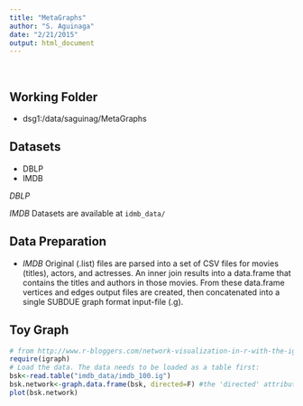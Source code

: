```yaml
---
title: "MetaGraphs"
author: "S. Aguinaga"
date: "2/21/2015"
output: html_document
---
```

</br>
<h2>Working Folder</h2>
- dsg1:/data/saguinag/MetaGraphs

<h2>Datasets</h2>

- DBLP
- IMDB

*DBLP* 

*IMDB* Datasets are available at `idmb_data/`

<h2>Data Preparation </h2>


- *IMDB* 
Original (.list) files are parsed into a set of CSV files for movies (titles), actors, and actresses.  An inner join results into a data.frame that contains 
the titles and authors in those movies.  From these data.frame vertices 
and edges output files are created, then concatenated into a single SUBDUE graph
format input-file (.g).


<h2>Toy Graph</h2>



```r
# from http://www.r-bloggers.com/network-visualization-in-r-with-the-igraph-package/
require(igraph)
# Load the data. The data needs to be loaded as a table first: 
bsk<-read.table("imdb_data/imdb_100.ig") 
bsk.network<-graph.data.frame(bsk, directed=F) #the 'directed' attribute specifies whether the edges are directed
plot(bsk.network)
```

